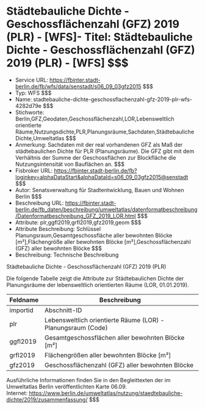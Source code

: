 # Städtebauliche Dichte - Geschossflächenzahl (GFZ) 2019 (PLR) - [WFS]- Titel: Städtebauliche Dichte - Geschossflächenzahl (GFZ) 2019 (PLR) - [WFS] $$$
- Service URL: https://fbinter.stadt-berlin.de/fb/wfs/data/senstadt/s06_09_03gfz2015 $$$
- Typ: WFS $$$
- Name: stadtebauliche-dichte-geschossflachenzahl-gfz-2019-plr-wfs-4282d79e $$$
- Stichworte: Berlin,GFZ,Geodaten,Geschossflächenzahl,LOR,Lebensweltlich orientierte Räume,Nutzungsdichte,PLR,Planungsräume,Sachdaten,Städtebauliche Dichte,Umweltatlas $$$
- Anmerkung: Sachdaten mit der real vorhandenen GFZ als Maß der städtebaulichen Dichte für PLR (Planungsräume). Die GFZ gibt mit dem Verhältnis der Summe der Geschossflächen zur Blockfläche die Nutzungsintensität von Bauflächen an. $$$
- Fisbroker URL: https://fbinter.stadt-berlin.de/fb?loginkey=alphaDataStart&alphaDataId=s06_09_03gfz2015@senstadt $$$
- Autor: Senatsverwaltung für Stadtentwicklung, Bauen und Wohnen Berlin $$$
- Beschreibung URL: https://fbinter.stadt-berlin.de/fb_daten/beschreibung/umweltatlas/datenformatbeschreibung/Datenformatbeschreibung_GFZ_2019_LOR.html $$$
- Attribute: plr,ggfl2019,grfl2019,gfz2019,geom $$$
- Attribute Beschreibung: Schlüssel Planungsraum,Gesamtgeschossfläche aller bewohnten Blöcke [m²],Flächengröße aller bewohnten Blöcke [m²],Geschossflächenzahl (GFZ) aller bewohnten Blöcke $$$
- Beschreibung: Technische Beschreibung 

Städtebauliche Dichte - Geschossflächenzahl (GFZ) 2019 (PLR)

Die folgende Tabelle zeigt die Attribute zur Städtebaulichen Dichte der Planungsräume der lebensweltlich orientierten Räume (LOR, 01.01.2019).

| **Feldname** | **Beschreibung**                                             |
| ------------ | ------------------------------------------------------------ |
| importid     | Abschnitt-ID                                                 |
| plr          | Lebensweltlich orientierte Räume (LOR) - Planungsraum (Code) |
| ggfl2019     | Gesamtgeschossflächen aller bewohnten Blöcke \[m²\]          |
| grfl2019     | Flächengrößen aller bewohnten Blöcke \[m²\]                  |
| gfz2019      | Geschossflächenzahl (GFZ) aller bewohnten Blöcke             |

Ausführliche Informationen finden Sie in den Begleittexten der im Umweltatlas Berlin veröffentlichten Karte 06.09.  
Internet: https://www.berlin.de/umweltatlas/nutzung/staedtebauliche-dichte/2019/zusammenfassung/ $$$
